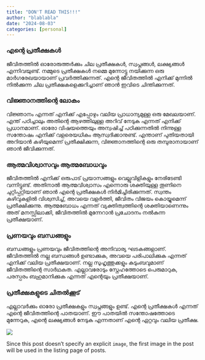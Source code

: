 ```yaml
---
title: "DON'T READ THIS!!!"
author: "blablabla"
date: "2024-08-03"
categories: [personal]
---
```


### എന്റെ പ്രതീക്ഷകൾ

ജീവിതത്തിൽ ഓരോരുത്തർക്കും ചില പ്രതീക്ഷകൾ, സ്വപ്നങ്ങൾ, ലക്ഷ്യങ്ങൾ എന്നിവയുണ്ട്. നമ്മുടെ പ്രതീക്ഷകൾ നമ്മെ മുന്നോട്ടു നയിക്കുന്ന ഒരു മാർഗരേഖയായാണ് പ്രവർത്തിക്കുന്നത്. എന്റെ ജീവിതത്തിൽ എനിക്ക് മുന്നിൽ നിൽക്കുന്ന ചില പ്രതീക്ഷകളെക്കുറിച്ചാണ് ഞാൻ ഇവിടെ ചിന്തിക്കുന്നത്.

### വിജ്ഞാനത്തിന്റെ ലോകം

വിജ്ഞാനം എന്നത് എനിക്ക് എപ്പോഴും വലിയ പ്രാധാന്യമുള്ള ഒരു മേഖലയാണ്. എന്ത് പഠിച്ചാലും അതിന്റെ ആഴത്തിലുള്ള അറിവ് നേടുക എന്നത് എനിക്ക് പ്രധാനമാണ്. ഓരോ വിഷയത്തെയും അന്വഷിച്ച് പഠിക്കുന്നതിൽ നിന്നുള്ള സന്തോഷം എനിക്ക് വളരെയധികം ആസ്വദിക്കാനുണ്ട്. എന്താണ് പുതിയതായി അറിയാൻ കഴിയുമെന്ന് പ്രതീക്ഷിക്കുന്ന, വിജ്ഞാനത്തിന്റെ ഒരു തമ്പുരാനായാണ് ഞാൻ ജീവിക്കുന്നത്.

### ആത്മവിശ്വാസവും ആത്മബോധവും

ജീവിതത്തിൽ എനിക്ക് ഒരുപാട് പ്രയാസങ്ങളും വെല്ലുവിളികളും നേരിടേണ്ടി വന്നിട്ടുണ്ട്. അതിനാൽ ആത്മവിശ്വാസം എന്നൊരു ശക്തിയുള്ള തൂണിനെ ചുറ്റിപ്പറ്റിയാണ് ഞാൻ എന്റെ പ്രതീക്ഷകൾ നിര്‍മിച്ചിരിക്കുന്നത്. സ്വന്തം കഴിവുകളിൽ വിശ്വസിച്ച്, അവയെ വളർത്തി, ജീവിതം വിജയം കൊയ്യുമെന്ന് പ്രതീക്ഷിക്കുന്നു. ആത്മബോധം എന്നത് വ്യക്തിത്വത്തിന്റെ ശക്തിയാണെന്നും അത് മനസ്സിലാക്കി, ജീവിതത്തിൽ മുന്നേറാൻ പ്രചോദനം നൽകുന്ന പ്രതീക്ഷയാണ്.

### പ്രണയവും ബന്ധങ്ങളും

ബന്ധങ്ങളും പ്രണയവും ജീവിതത്തിന്റെ അനിവാര്യ ഘടകങ്ങളാണ്. ജീവിതത്തിൽ നല്ല ബന്ധങ്ങൾ ഉണ്ടാക്കുക, അവയെ പരിപാലിക്കുക എന്നത് എനിക്ക് വലിയ പ്രതീക്ഷയാണ്. നല്ല സുഹൃത്തുക്കളും കുടുംബവുമാണ് ജീവിതത്തിന്റെ സാർഥകത. എല്ലാവരോടും സ്നേഹത്തോടെ പെരുമാറുക, പരസ്പരം ബഹുമാനിക്കുക എന്നത് എന്റെയും പ്രതീക്ഷയാണ്.

### പ്രതീക്ഷകളുടെ ചിതൽക്കൂട്

എല്ലാവർക്കും ഓരോ പ്രതീക്ഷകളും സ്വപ്നങ്ങളും ഉണ്ട്. എന്റെ പ്രതീക്ഷകൾ എന്നത് എന്റെ ജീവിതത്തിന്റെ പാതയാണ്. ഈ പാതയിൽ സന്തോഷത്തോടെ മുന്നേറുക, എന്റെ ലക്ഷ്യങ്ങൾ നേടുക എന്നതാണ് എന്റെ ഏറ്റവും വലിയ പ്രതീക്ഷ.

![](h.jpeg)

Since this post doesn't specify an explicit `image`, the first image in the post will be used in the listing page of posts.
